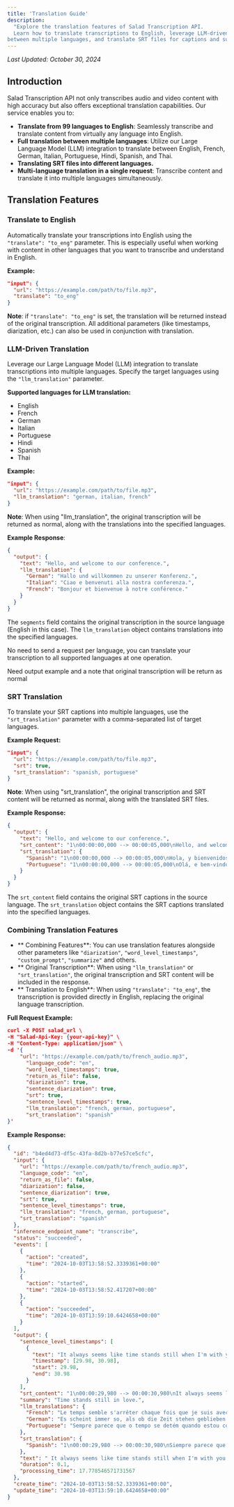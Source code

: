 ```yaml
---
title: 'Translation Guide'
description:
  "Explore the translation features of Salad Transcription API.
  Learn how to translate transcriptions to English, leverage LLM-driven translations
between multiple languages, and translate SRT files for captions and subtitles."
---
```


_Last Updated: October 30, 2024_

## Introduction

Salad Transcription API not only transcribes audio and video content with high accuracy but also offers exceptional
translation capabilities. Our service enables you to:

- **Translate from 99 languages to English**: Seamlessly transcribe and translate content from virtually any language
  into English.
- **Full translation between multiple languages**: Utilize our Large Language Model (LLM) integration to translate
  between English, French, German, Italian, Portuguese, Hindi, Spanish, and Thai.
- **Translating SRT files into different languages.**
- **Multi-language translation in a single request**: Transcribe content and translate it into multiple languages
  simultaneously.

## Translation Features

### Translate to English

Automatically translate your transcriptions into English using the `"translate": "to_eng"` parameter. This is especially
useful when working with content in other languages that you want to transcribe and understand in English.

**Example:**

```json
"input": {
  "url": "https://example.com/path/to/file.mp3",
  "translate": "to_eng"
}
```

**Note**: if `"translate": "to_eng"` is set, the translation will be returned instead of the original transcription. All
additional parameters (like timestamps, diarization, etc.) can also be used in conjunction with translation.

### LLM-Driven Translation

Leverage our Large Language Model (LLM) integration to translate transcriptions into multiple languages. Specify the
target languages using the `"llm_translation"` parameter.

**Supported languages for LLM translation:**

- English
- French
- German
- Italian
- Portuguese
- Hindi
- Spanish
- Thai

**Example:**

```json
"input": {
  "url": "https://example.com/path/to/file.mp3",
  "llm_translation": "german, italian, french"
}
```

**Note**: When using "llm_translation", the original transcription will be returned as normal, along with the
translations into the specified languages.

**Example Response**:

```json
{
  "output": {
    "text": "Hello, and welcome to our conference.",
    "llm_translation": {
      "German": "Hallo und willkommen zu unserer Konferenz.",
      "Italian": "Ciao e benvenuti alla nostra conferenza.",
      "French": "Bonjour et bienvenue à notre conférence."
    }
  }
}
```

The `segments` field contains the original transcription in the source language (English in this case). The
`llm_translation` object contains translations into the specified languages.

No need to send a request per language, you can translate your transcription to all supported languages at one
operation.

Need output example and a note that original transcription will be return as normal

### SRT Translation

To translate your SRT captions into multiple languages, use the `"srt_translation"` parameter with a comma-separated
list of target languages.

**Example Request:**

```json
"input": {
  "url": "https://example.com/path/to/file.mp3",
  "srt": true,
  "srt_translation": "spanish, portuguese"
}
```

**Note**: When using "srt_translation", the original transcription and SRT content will be returned as normal, along
with the translated SRT files.

**Example Response:**

```json
{
  "output": {
    "text": "Hello, and welcome to our conference.",
    "srt_content": "1\n00:00:00,000 --> 00:00:05,000\nHello, and welcome to our conference.\n",
    "srt_translation": {
      "Spanish": "1\n00:00:00,000 --> 00:00:05,000\nHola, y bienvenidos a nuestra conferencia.\n",
      "Portuguese": "1\n00:00:00,000 --> 00:00:05,000\nOlá, e bem-vindos à nossa conferência.\n"
    }
  }
}
```

The `srt_content` field contains the original SRT captions in the source language. The `srt_translation` object contains
the SRT captions translated into the specified languages.

### Combining Translation Features

- ** Combining Features**: You can use translation features alongside other parameters like `"diarization"`,
  `"word_level_timestamps"`, `"custom_prompt"`, `"summarize"` and others.
- ** Original Transcription**: When using `"llm_translation"` or `"srt_translation"`, the original transcription and SRT
  content will be included in the response.
- ** Translation to English**: When using `"translate": "to_eng"`, the transcription is provided directly in English,
  replacing the original language transcription.

**Full Request Example:**

```json
curl -X POST salad_url \
-H "Salad-Api-Key: {your-api-key}" \
-H "Content-Type: application/json" \
-d '{
    "url": "https://example.com/path/to/french_audio.mp3",
      "language_code": "en",
      "word_level_timestamps": true,
      "return_as_file": false,
      "diarization": true,
      "sentence_diarization": true,
      "srt": true,
      "sentence_level_timestamps": true,
      "llm_translation": "french, german, portuguese",
      "srt_translation": "spanish"
}'
```

**Example Response:**

```json
{
  "id": "b4ed4d73-df5c-43fa-8d2b-b77e57ce5cfc",
  "input": {
    "url": "https://example.com/path/to/french_audio.mp3",
    "language_code": "en",
    "return_as_file": false,
    "diarization": false,
    "sentence_diarization": true,
    "srt": true,
    "sentence_level_timestamps": true,
    "llm_translation": "french, german, portuguese",
    "srt_translation": "spanish"
  },
  "inference_endpoint_name": "transcribe",
  "status": "succeeded",
  "events": [
    {
      "action": "created",
      "time": "2024-10-03T13:58:52.3339361+00:00"
    },
    {
      "action": "started",
      "time": "2024-10-03T13:58:52.417207+00:00"
    },
    {
      "action": "succeeded",
      "time": "2024-10-03T13:59:10.6424658+00:00"
    }
  ],
  "output": {
    "sentence_level_timestamps": [
      {
        "text": "It always seems like time stands still when I'm with you.",
        "timestamp": [29.98, 30.98],
        "start": 29.98,
        "end": 30.98
      }
    ],
    "srt_content": "1\n00:00:29,980 --> 00:00:30,980\nIt always seems like time stands still when I'm with you.\n\n",
    "summary": "Time stands still in love.",
    "llm_translations": {
      "French": "Le temps semble s'arrêter chaque fois que je suis avec toi.",
      "German": "Es scheint immer so, als ob die Zeit stehen geblieben ist, wenn ich bei dir bin.",
      "Portuguese": "Sempre parece que o tempo se detém quando estou com você."
    },
    "srt_translation": {
      "Spanish": "1\n00:00:29,980 --> 00:00:30,980\nSiempre parece que el tiempo se para cuando estoy contigo."
    },
    "text": " It always seems like time stands still when I'm with you.",
    "duration": 0.1,
    "processing_time": 17.778546571731567
  },
  "create_time": "2024-10-03T13:58:52.3339361+00:00",
  "update_time": "2024-10-03T13:59:10.6424658+00:00"
}
```
